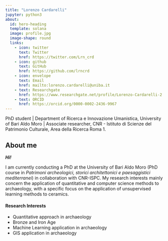 ---
title: "Lorenzo Cardarelli"
jupyter: python3
about:
  id: hero-heading
  template: solana
  image: profile.jpg
  image-shape: round
  links:
    - icon: twitter
      text: Twitter
      href: https://twitter.com/Lrn_crd
    - icon: github
      text: GitHub
      href: https://github.com/lrncrd
    - icon: envelope
      text: Email
      href: mailto:lorenzo.cardarelli@uniba.it
    - text: Researchgate
      href: https://www.researchgate.net/profile/Lorenzo-Cardarelli-2
    - text: ORCID
      href: https://orcid.org/0000-0002-2436-9967
---

::: {#hero-heading}
PhD student \| Department of Ricerca e Innovazione Umanistica, University of Bari Aldo Moro \| Associate researcher, CNR - Istituto di Scienze del Patrimonio Culturale, Area della Ricerca Roma 1.
:::

## About me

***Hi!***

I am currently conducting a PhD at the University of Bari Aldo Moro (PhD course in *Patrimoni archeologici, storici architettonici e paesaggistici mediterranei*) in collaboration with CNR-ISPC. My research interests mainly concern the application of quantitative and computer science methods to archaeology, with a specific focus on the application of unsupervised learning methods to ceramics.

#### Research Interests

-   Quantitative approach in archaeology
-   Bronze and Iron Age
-   Machine Learning application in archaeology
-   GIS application in archaeology
